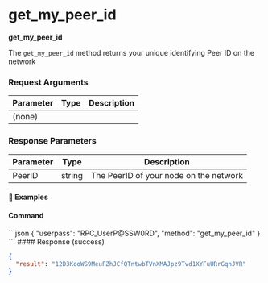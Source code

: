 
# get\_my\_peer\_id

**get\_my\_peer\_id**

The `get_my_peer_id` method returns your unique identifying Peer ID on the network

### Request Arguments

| Parameter | Type | Description |
| --------- | ---- | ----------- |
| (none)    |      |             |

### Response Parameters

| Parameter | Type   | Description                            |
| --------- | ------ | -------------------------------------- |
| PeerID    | string | The PeerID of your node on the network |

#### 📌 Examples

#### Command

<CodeGroup title="" tag="POST" label="get_my_peer_id" mm2MethodDecorate="true">
  ```json
  {
    "userpass": "RPC_UserP@SSW0RD",
    "method": "get_my_peer_id"
  }
  ```
</CodeGroup>

<CollapsibleSection expandedText="Hide Response" collapsedText="Show Response">
  #### Response (success)

  ```json
  {
    "result": "12D3KooWS9MeuFZhJCfQTntwbTVnXMAJpz9Tvd1XYFuURrGqnJVR"
  }
  ```
</CollapsibleSection>
